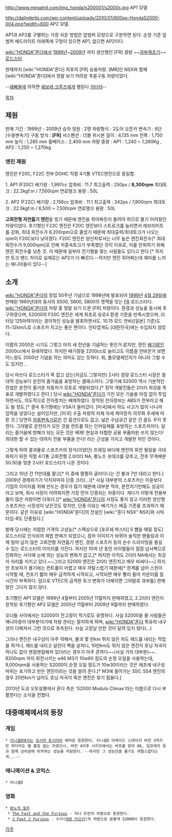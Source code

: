 http://www.megatrd.com/img_honda/s200001/s2000s.jpg
AP1 모델

http://dailyderbi.com/wp-content/uploads/2010/01/800px-HondaS2000-004.png?width=600
AP2 모델.

AP1과 AP2를 구별하는 가장 쉬운 방법은 앞범퍼 모양으로 구분하면 된다. 순정 기준 앞범퍼 헤드라이트 아래쪽에 구멍이 있으면 AP1, 없으면 AP2이다.

[[wiki:"HONDA"혼다]]에서 [[1999년]]~[[2009년]] 까지 생산했던 [FR] 경량 ~~[[과부제조기]]~~ [[로드스터]]

현재까지 [wiki:"HONDA"혼다] 최후의 [FR] 승용차량. [MR]인 NSX와 함께 [wiki:"HONDA"혼다]에서 정말 보기 어려운 후륜구동 차량이었다.

--[[쉐빠]]들에 의하면 [[쉐보레 크루즈]]에게 쩜된다 [[카더라]]--

[[목차]]

== 제원 ==
판매 기간 : 1999년 - 2009년
승차 정원 : 2명
차량형식 : 2도어 오픈카
변속기 : 6단 [수동변속기]
구동 방식 : '''[FR]'''
서스펜션 : 더블 위시본
길이 : 4,135 mm
전폭 : 1,750 mm
높이 : 1,285 mm
휠베이스 : 2,400 mm
차량 중량 : AP1 : 1,240 ~ 1,260Kg , AP2 : 1,250 ~ 1,270kg

=== 엔진 제원 ===
엔진은 F20C, F22C 전부 DOHC 직렬 4기통 VTEC엔진으로 동일함.

1. AP1 (F20C)
배기량 : 1,997cc
압축비 : 11.7
최고출력 : 250ps / '''8,300rpm'''
최대토크 : 22.2kgf.m / 7,500rpm
연료탱크 용량 : 50L

2. AP2 (F22C)
배기량 : 2,156cc
압축비 : 11.1
최고출력 : 242ps / 7,800rpm
최대토크 : 22.5kgf.m / 6,500 ~ 7,500rpm
연료탱크 용량 : 50L

'''고회전형 자연흡기 엔진'''을 썼기 때문에 엔진을 쥐어짜듯이 돌려야 하므로 몰기 어려웠던 차량이었다. 후기형인 F22C 엔진은 F20C 엔진보다 스트로크를 늘리면서 레브리미트를 강화, 최대 회전수가 8,200rpm으로 줄었기 때문에 최대출력/최대토크가 나오는 rpm이 F20C보다 낮아졌다. F20C 엔진은 양산차로서는 너무 높은 엔진회전수[* 최대 회전수가 9,000rpm]로 인해 저중속토크가 부족했던 것이 이유로, 이를 만회하기 위해 엔진 회전수를 낮춘 것. 이 때문에 일부러 전기형을 찾는 사람들도 있다고 한다.[* 하지만 토크 밴드 차이로 실제로는 AP2가 더 빠르다.--하지만 엔진 쥐어짜는데 재미를 느끼는 매니아들이 있다--]

== 소개 ==
[[wiki:"HONDA"혼다]]의 창립 50주년 기념으로 1998년에 발표되어 [[1999년]] [[4월 29일]]에 판매된 1960년대의 동사의 S500, S600, S800의 명맥을 잇는 [[FR]] 로드스터다. [[wiki:"HONDA"혼다]]의 차량 중 정말 보기 드문 [FR] 차량이다. 환경과 성능을 동시에 추구하였으며, S2000의 F20C 엔진은 세계 최초로 유로4 환경 기준을 만족시켰으며, 리터당 125마력이라는 경이적인 성능을 발휘하면서도, 10.15 모드 연비([일본] 기준)도 11~12km/L로 스포츠카 치고는 좋은 편이다. 안타깝게도 [대한민국]에는 수입되지 않았다.

이름의 2000은 시기도 그렇고 마치 새 천년을 기념하는 뜻인거 같지만, 엔진 [[배기량]]인 2000cc에서 유래하였다. 하지만 배기량을 2200cc로 늘리고도 이름을 안바꾼거 보면 어느정도 2000년 기념을 하는 의미도 있는 듯하다. 뭐, 풀모델체인지가 아니라 그럴 수도 있지만...

당시 마쓰다 로드스터가 꽉 잡고 있는(지금도 그렇지만) 2시터 경량 로드스터 시장은 절대적 성능보다 운전의 즐거움을 표방하는 클래스이다. 그렇기에 S2000 역시 기본적인 컨셉은 운전이 즐거운 자동차가 모토로 개발되었다.[* 정작 개발진들은 2리터 최강을 목표로 개발하였다고 한다.] 당시 [[wiki:"HONDA"혼다]]가 가진 모든 기술을 아낌 없이 투입하면서도, 의도적으로 전자장치는 배제하였다. 장착된 전자장비는 ABS가 전부라고 해도 될 정도.[* 결국 후기형에는 VSA가 들어갔다. [미국]에서 하도 사고가 많이 나니까 압력을 넣었다는 설이있지만, [미국] 수출 차량의 차체 자세 제어장치 의무화 추세에 따른 것.] 당연히 [[자동변속기]]같은 건 옵션으로도 없고, 넓은 수납공간 같은 건 꿈도 꾸지 못한다. 그야말로 운전자가 모든 것을 컨트롤 하는 인마일체를 표방하는 스포츠카이다. 달리는 즐거움에 방해가 되는 모든 것은 배제! 현실과 타협한 공용 부품따윈 쓰지 않는다! 최대한 할 수 있는 데까지 전용 부품을 쓴다! 라는 근성을 가지고 개발한 차인 것이다.

그렇게 하여 결과물로 스포츠카의 정석(이었던) 프레임 바디에 엔진의 회전 필링을 극대화하기 위한 직렬 4기통 고회전형 2.0리터 NA, 롱노즈 숏데크를 갖추고, 전후 무게배분 50:50을 맞춘 2시터 로드스터가 나온 것이다. 

그리고 10년 간 11만대를 팔고[* 이 중에 멀쩡히 굴러다니는 건 불과 7만 대라고 한다.] 2009년 경제위기가 닥치자마자 단종 크리(...)[* 사실 대부분의 스포츠카는 이윤보다 기업의 이미지를 위해 만드는 경우가 많기 때문에 대부분 적자, 본전치기만해도 성공이라고 보며, 회사 사정이 어려워지면 가장 먼저 단종되는 차종이다. 게다가 이렇게 전용부품이 많은 차량이면 더욱더.][* [[wiki:"HONDA"혼다]]의 사정도 좋지 않고 이러한 양산형 스포츠카는 시장성이 낮은것도 맞지만, 단종 이유는 배기가스 배출 기준을 초과하기 때문이다. 같은 이유로 [wiki:"HONDA"혼다]의 전설인 [wiki:"혼다 NSX" NSX]와 시빅 타입-R도 단종됬다.]

발매 당시에는 저렴한 가격의 고성능[* 스펙상으로 [포르쉐 박스터] S 뺨을 때릴 정도] 로드스터로 인식되어 제법 판매가 되었으나, 점차 이미지가 바뀌어 솔직한 핸들링과 이제 얼마 남지 않은 고회전형 자연흡기 엔진, 경량 스포츠카 등의 순수 드라이빙을 즐길 수 있는 로드스터의 이미지를 가진다. 하지만 10여 년 동안 라이벌들이 점점 넘사벽으로 진화하는 사이에 눈에 띄는 성능의 변화가 없고,[* 하지만 아직도 2리터 NA에서는 최강자 자리를 지키고 있다.~~그리고 S2000 엔진은 2리터 엔진치고 매우 비싸다~~] 하지만 초보자가 몰기에는 컨트롤이 어렵고 매우 까탈스럽기 때문에[* 한계를 넘어 스핀이 시작될 때, 전조가 짧아 매우 급격하게 시작되고, 시작되면 매우 빨리 돌아 카운터를 칠 시간이 부족하다. 덤으로 VTEC의 급격한 토크 변화가 더해지면 그야말로 과부틀] 판매량은 그다지 많지 않다.

초기형인 AP1 모델은 1999년 4월부터 2005년 11월까지 판매하였고, 2.2리터 엔진이 장착된 후기형인 AP2 모델은 2005년 11월부터 2009년 9월까지 판매하였다.

오너들 사이에서는 S2000이 잔고장이 적기로도 유명하다. 사실 S2000을 몰 사람들은 매니아층이 대부분이기에 차량 관리는 철저하게 하며, [[wiki:"HONDA"혼다]] 특유의 내구성이 더해져서 그런 것으로 추측된다. 사실 고장날 만한 것이 달려 있지 않다(...)

그러나 엔진은 내구성이 아주 약해서, 불과 몇 만km 뛰지 않은 차도 헤드를 내리는 작업을 하거나, 헤드를 내리고 실린더 벽을 살피니, 10만km도 뛰지 않은 엔진이 호닝 자국이 하나도 없이 맨질맨질해져 있더라는 경우가 아주 흔하다~~(사실 거의 대부분)~~. 8200rpm 까지 회전시키는 e46 M3가 10w60 점도의 순정 오일을 사용하는데, 9,000rpm을 사용하는 S2000이 순정 오일 점도가 10w30이라는 것은 애초에 내구성 따위는 포기하고 만든 엔진이라는 것을 알려 준다.[* M3에 들어가는 S50, S54 엔진의 경우 20만km가 넘어도 호닝 자국이 죽은 엔진은 찾기 힘들다.]

2013년 도쿄 오토살롱에서 혼다 측은 'S2000 Modulo Climax'라는 이름으로 다시 부활한다는 소식을 전했다.
 
== 대중매체에서의 등장 ==
=== 게임 ===
 * [[이니셜D]]에서는 [[죠시마 토시야]]의 애마로 등장한다. 이니셜D 아케이드 스테이지 버전 3까지만 하더라도 별 볼일 없는 차였으나, 버전 4이후 시리즈에서는 버프를 받아 86, 임프레자 등과 함께 상위권에 위치하는 성능을 자랑한다. --하지만 그 성능만큼 몰기도 까탈스럽다는게...--

=== 애니메이션 & 코믹스 ===
 * 이니셜D

=== 영화 ===
 * [[분노의 질주]]
  * [[The Fast and the Furious]] - 자니 트란의 차량으로 등장한다.
  * [[2 Fast 2 Furious]] - 수키([[데본 아오키]])의 차량으로 분홍색 S2000이 등장한다.

[[각주]]
